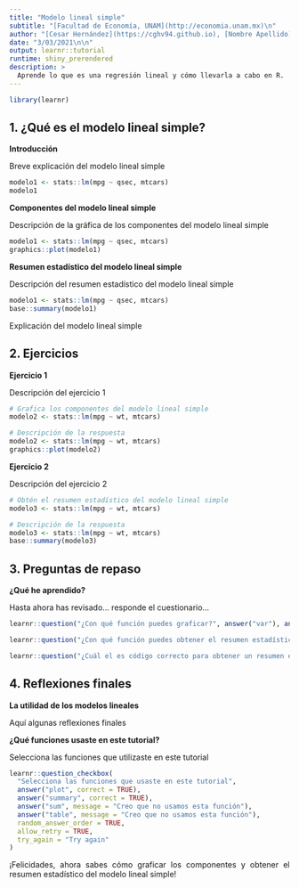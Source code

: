 ```yaml
---
title: "Modelo lineal simple"
subtitle: "[Facultad de Economía, UNAM](http://economia.unam.mx)\n"
author: "[Cesar Hernández](https://cghv94.github.io), [Nombre Apellido](https://google.com)\n"
date: "3/03/2021\n\n"
output: learnr::tutorial
runtime: shiny_prerendered
description: >
  Aprende lo que es una regresión lineal y cómo llevarla a cabo en R.
---
```


```r
library(learnr)
```

## 1. ¿Qué es el modelo lineal simple?

**Introducción**

<p style="text-align: justify">Breve explicación del modelo lineal simple</p>

```r
modelo1 <- stats::lm(mpg ~ qsec, mtcars)
modelo1
```

**Componentes del modelo lineal simple**

<p style="text-align: justify">Descripción de la gráfica de los componentes del modelo lineal simple</p>

```r
modelo1 <- stats::lm(mpg ~ qsec, mtcars)
graphics::plot(modelo1)
```

**Resumen estadístico del modelo lineal simple**

<p style="text-align: justify">Descripción del resumen estadístico del modelo lineal simple</p>

```r
modelo1 <- stats::lm(mpg ~ qsec, mtcars)
base::summary(modelo1)
```

<p style="text-align: justify">Explicación del modelo lineal simple</p>

## 2. Ejercicios

**Ejercicio 1**

<p style="text-align: justify">Descripción del ejercicio 1</p>

```r
# Grafica los componentes del modelo lineal simple
modelo2 <- stats::lm(mpg ~ wt, mtcars)
```

```r
# Descripción de la respuesta
modelo2 <- stats::lm(mpg ~ wt, mtcars)
graphics::plot(modelo2)
```

**Ejercicio 2**

<p style="text-align: justify">Descripción del ejercicio 2</p>

```r
# Obtén el resumen estadístico del modelo lineal simple
modelo3 <- stats::lm(mpg ~ wt, mtcars)
```

```r
# Descripción de la respuesta
modelo3 <- stats::lm(mpg ~ wt, mtcars)
base::summary(modelo3)
```

## 3. Preguntas de repaso

**¿Qué he aprendido?**

<p style="text-align: justify">Hasta ahora has revisado... responde el cuestionario...</p>

```r
learnr::question("¿Con qué función puedes graficar?", answer("var"), answer("median"), answer("plot", correct = TRUE), answer("summary"))
```

```r
learnr::question("¿Con qué función puedes obtener el resumen estadístico de una serie de variables?", answer("summary", correct = TRUE), answer("cor"), answer("anova"), answer("head"))
```

```r
learnr::question("¿Cuál el es código correcto para obtener un resumen estadístico del modelo 4?", answer("modelo4 <- lm(mpg ~ wt, mtcars)\n\nsummary(modelo4)", correct = TRUE), answer("modelo4 <- lm(mpg ~ wt, mtcars)\n\nplot(modelo4)"), answer("modelo4 <- lm(mpg ~ wt, mtcars)\n\ndata.frame(modelo4)"), answer("modelo4 <- lm(mpg ~ wt, mtcars)\n\ntable(modelo4)"))
```

## 4. Reflexiones finales

**La utilidad de los modelos lineales**

<p style="text-align: justify">Aquí algunas reflexiones finales</p>

**¿Qué funciones usaste en este tutorial?**

<p style="text-align: justify">Selecciona las funciones que utilizaste en este tutorial</p>

```r
learnr::question_checkbox(
  "Selecciona las funciones que usaste en este tutorial",
  answer("plot", correct = TRUE),
  answer("summary", correct = TRUE),
  answer("sum", message = "Creo que no usamos esta función"),
  answer("table", message = "Creo que no usamos esta función"),
  random_answer_order = TRUE,
  allow_retry = TRUE,
  try_again = "Try again"
)
```

<p style="text-align: justify">¡Felicidades, ahora sabes cómo graficar los componentes y obtener el resumen estadístico del modelo lineal simple!</p>
